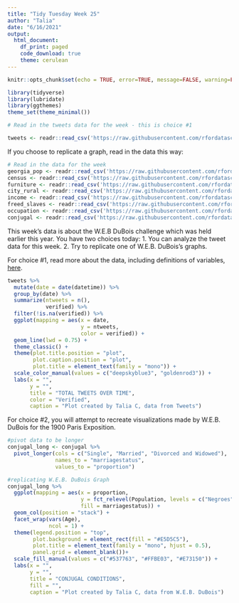 ```yaml
---
title: "Tidy Tuesday Week 25"
author: "Talia"
date: "6/16/2021"
output: 
  html_document:
    df_print: paged
    code_download: true
    theme: cerulean
---
```


```r
knitr::opts_chunk$set(echo = TRUE, error=TRUE, message=FALSE, warning=FALSE)
```

```r
library(tidyverse)     
library(lubridate)     
library(ggthemes)      
theme_set(theme_minimal()) 
```

```r
# Read in the tweets data for the week - this is choice #1

tweets <- readr::read_csv('https://raw.githubusercontent.com/rfordatascience/tidytuesday/master/data/2021/2021-06-15/tweets.csv')
```

If you choose to replicate a graph, read in the data this way:

```r
# Read in the data for the week
georgia_pop <- readr::read_csv('https://raw.githubusercontent.com/rfordatascience/tidytuesday/master/data/2021/2021-02-16/georgia_pop.csv')
census <- readr::read_csv('https://raw.githubusercontent.com/rfordatascience/tidytuesday/master/data/2021/2021-02-16/census.csv')
furniture <- readr::read_csv('https://raw.githubusercontent.com/rfordatascience/tidytuesday/master/data/2021/2021-02-16/furniture.csv')
city_rural <- readr::read_csv('https://raw.githubusercontent.com/rfordatascience/tidytuesday/master/data/2021/2021-02-16/city_rural.csv')
income <- readr::read_csv('https://raw.githubusercontent.com/rfordatascience/tidytuesday/master/data/2021/2021-02-16/income.csv')
freed_slaves <- readr::read_csv('https://raw.githubusercontent.com/rfordatascience/tidytuesday/master/data/2021/2021-02-16/freed_slaves.csv')
occupation <- readr::read_csv('https://raw.githubusercontent.com/rfordatascience/tidytuesday/master/data/2021/2021-02-16/occupation.csv')
conjugal <- readr::read_csv('https://raw.githubusercontent.com/rfordatascience/tidytuesday/master/data/2021/2021-02-16/conjugal.csv')
```

This week's data is about the W.E.B DuBois challenge which was held earlier this year. You have two choices today: 1. You can analyze the tweet data for this week. 2. Try to replicate one of W.E.B. DuBois's graphs. 

For choice #1, read more about the data, including definitions of variables, [here](https://github.com/rfordatascience/tidytuesday/blob/master/data/2021/2021-06-15/readme.md). 

```r
tweets %>% 
  mutate(date = date(datetime)) %>%
  group_by(date) %>% 
  summarize(ntweets = n(),
            verified) %>% 
  filter(!is.na(verified)) %>% 
  ggplot(mapping = aes(x = date,
                       y = ntweets,
                       color = verified)) + 
  geom_line(lwd = 0.75) + 
  theme_classic() +
  theme(plot.title.position = "plot",
        plot.caption.position = "plot",
        plot.title = element_text(family = "mono")) +
  scale_color_manual(values = c("deepskyblue3", "goldenrod3")) +
  labs(x = "", 
       y = "", 
       title = "TOTAL TWEETS OVER TIME",
       color = "Verified",
       caption = "Plot created by Talia C, data from Tweets")
```

For choice #2, you will attempt to recreate visualizations made by W.E.B. DuBois for the 1900 Paris Exposition.

```r
#pivot data to be longer 
conjugal_long <- conjugal %>% 
  pivot_longer(cols = c("Single", "Married", "Divorced and Widowed"),
               names_to = "marriagestatus",
               values_to = "proportion")

#replicating W.E.B. DuBois Graph
conjugal_long %>% 
  ggplot(mapping = aes(x = proportion,
                       y = fct_relevel(Population, levels = c("Negroes", "Germany")), 
                       fill = marriagestatus)) +
  geom_col(position = "stack") + 
  facet_wrap(vars(Age), 
             ncol = 1) + 
  theme(legend.position = "top",
        plot.background = element_rect(fill = "#E5D5C5"),
        plot.title = element_text(family = "mono", hjust = 0.5),
        panel.grid = element_blank())+
  scale_fill_manual(values = c("#537763", "#FFBE03", "#E73150")) +
  labs(x = "", 
       y = "", 
       title = "CONJUGAL CONDITIONS",
       fill = "",
       caption = "Plot created by Talia C, data from W.E.B. DuBois")
```
